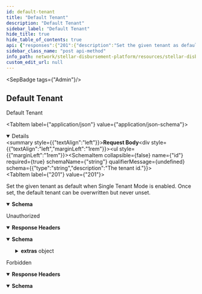```yaml
---
id: default-tenant
title: "Default Tenant"
description: "Default Tenant"
sidebar_label: "Default Tenant"
hide_title: true
hide_table_of_contents: true
api: {"responses":{"201":{"description":"Set the given tenant as default when Single Tenant Mode is enabled. Once set, the default tenant can be overwritten but never unset.","content":{"application/json":{"schema":{"type":"object","properties":{"id":{"type":"string","example":"1736bed3-7b92-4760-8ff2-51fb08ee079f"},"name":{"type":"string","example":"bluecorp","description":"The tenant name. It should match the pattern `^[a-z-]+$`."},"email_sender_type":{"type":"string","enum":["DRY_RUN","AWS_EMAIL"],"description":"The e-mail sender provider."},"sms_sender_type":{"type":"string","enum":["DRY_RUN","AWS_SMS","TWILIO_SMS"],"description":"The SMS sender provider."},"base_url":{"type":"string","example":"https://bluecorp-backend.sdp.org","description":"The SDP backend server's base URL."},"sdp_ui_base_url":{"type":"string","example":"https://bluecorp.sdp.org","description":"The SDP UI/dashboard Base URL."},"status":{"type":"string","enum":["TENANT_CREATED","TENANT_PROVISIONED","TENANT_ACTIVATED","TENANT_DEACTIVATED"]},"distribution_account":{"type":"string","example":"GCXAJ3XJ3VK3JFH3QMDFOSKM2NMMZBSO3VIT6EUPQWSDW2J74M23RRSL"},"is_default":{"type":"boolean","default":false,"description":"Boolean flag that shows whether the tenant is the default or not."},"created_at":{"type":"string","format":"date-time","example":"2024-03-27T17:21:51.000Z"},"updated_at":{"type":"string","format":"date-time","example":"2024-03-27T17:21:51.000Z"}},"required":["id","name","email_sender_type","sms_sender_type","status","created_at","updated_at"],"example":{"id":"840dca45-d1df-44cd-83c1-65c04235c25f","name":"redcorp","email_sender_type":"DRY_RUN","sms_sender_type":"DRY_RUN","base_url":"https://redcorp-backend.sdp.org","sdp_ui_base_url":"https://redcorp.sdp.org","status":"TENANT_PROVISIONED","distribution_account":"GCQVDMPOEN3HHJJ64V42KUTONOXN7C6V2PSVPALEVJ7PIYOB6M3DJV7N","is_default":true,"created_at":"2024-03-27T17:21:51.000Z","updated_at":"2024-03-27T17:21:51.000Z"}}}}},"401":{"description":"Unauthorized","headers":{},"content":{"application/json":{"schema":{"type":"object","properties":{"error":{"type":"string"},"extras":{"type":"object","properties":{"status":{"type":"number"},"message":{"type":"string"}}}},"example":{"error":"Not authorized","extras":{"status":401,"message":"Not authorized"}}},"examples":{"response":{"value":{"error":"Not authorized","extras":{"status":401,"message":"Not authorized"}}}}}}},"403":{"description":"Forbidden","headers":{},"content":{"application/json":{"schema":{"type":"object","properties":{"error":{"type":"string"}},"example":{"error":"Forbidden"}},"examples":{"response":{"value":{"error":"Forbidden"}}}}}}},"operationId":"Default Tenant","tags":["Admin"],"requestBody":{"content":{"application/json":{"schema":{"type":"object","properties":{"id":{"type":"string","description":"The tenant id."}},"example":{"id":"1736bed3-7b92-4760-8ff2-51fb08ee079f"},"required":["id"]}}}},"security":[{"BasicAuth":[]}],"description":"Default Tenant","method":"post","path":"/tenants/default-tenant","securitySchemes":{"BearerAuth":{"type":"apiKey","name":"Authorization","in":"header","description":"JWT used for authentication, signed with an ES256 private key."},"BasicAuth":{"type":"http","scheme":"basic","description":"Basic HTTP Authentication with a base64-encoded string of 'ADMIN_ACCOUNT:ADMIN_API_KEY'."}},"jsonRequestBodyExample":{"id":"1736bed3-7b92-4760-8ff2-51fb08ee079f"},"info":{"title":"Stellar Disbursement Platform API","version":"","description":"The Stellar Disbursement Platform (SDP) is a tool built for organizations to make bulk payments to a group of recipients over the Stellar network. You can read more about using the SDP [here](https://developers.stellar.org/docs/category/use-the-stellar-disbursement-platform)."},"postman":{"name":"Default Tenant","description":{"type":"text/plain"},"url":{"path":["tenants","default-tenant"],"host":["{{baseUrl}}"],"query":[],"variable":[]},"header":[{"key":"Content-Type","value":"application/json"},{"key":"Accept","value":"application/json"}],"method":"POST","body":{"mode":"raw","raw":"\"\"","options":{"raw":{"language":"json"}}},"auth":{"type":"basic","basic":[{"type":"any","value":"<Basic Auth Username>","key":"username"},{"type":"any","value":"<Basic Auth Password>","key":"password"}]}}}
sidebar_class_name: "post api-method"
info_path: network/stellar-disbursement-platform/resources/stellar-disbursement-platform-api
custom_edit_url: null
---
```



<SepBadge tags={"Admin"}/>


## Default Tenant



Default Tenant

<MimeTabs><TabItem label={"application/json"} value={"application/json-schema"}><details style={{}} data-collapsed={false} open={true}><summary style={{"textAlign":"left"}}><strong>Request Body</strong></summary><div style={{"textAlign":"left","marginLeft":"1rem"}}></div><ul style={{"marginLeft":"1rem"}}><SchemaItem collapsible={false} name={"id"} required={true} schemaName={"string"} qualifierMessage={undefined} schema={{"type":"string","description":"The tenant id."}}></SchemaItem></ul></details></TabItem></MimeTabs><div><ApiTabs><TabItem label={"201"} value={"201"}><div>

Set the given tenant as default when Single Tenant Mode is enabled. Once set, the default tenant can be overwritten but never unset.

</div><div><MimeTabs schemaType={"response"}><TabItem label={"application/json"} value={"application/json"}><SchemaTabs><TabItem label={"Schema"} value={"Schema"}><details style={{}} data-collapsed={false} open={true}><summary style={{"textAlign":"left"}}><strong>Schema</strong></summary><div style={{"textAlign":"left","marginLeft":"1rem"}}></div><ul style={{"marginLeft":"1rem"}}><SchemaItem collapsible={false} name={"id"} required={true} schemaName={"string"} qualifierMessage={undefined} schema={{"type":"string","example":"1736bed3-7b92-4760-8ff2-51fb08ee079f"}}></SchemaItem><SchemaItem collapsible={false} name={"name"} required={true} schemaName={"string"} qualifierMessage={undefined} schema={{"type":"string","example":"bluecorp","description":"The tenant name. It should match the pattern `^[a-z-]+$`."}}></SchemaItem><SchemaItem collapsible={false} name={"email_sender_type"} required={true} schemaName={"string"} qualifierMessage={"**Possible values:** [`DRY_RUN`, `AWS_EMAIL`]"} schema={{"type":"string","enum":["DRY_RUN","AWS_EMAIL"],"description":"The e-mail sender provider."}}></SchemaItem><SchemaItem collapsible={false} name={"sms_sender_type"} required={true} schemaName={"string"} qualifierMessage={"**Possible values:** [`DRY_RUN`, `AWS_SMS`, `TWILIO_SMS`]"} schema={{"type":"string","enum":["DRY_RUN","AWS_SMS","TWILIO_SMS"],"description":"The SMS sender provider."}}></SchemaItem><SchemaItem collapsible={false} name={"base_url"} required={false} schemaName={"string"} qualifierMessage={undefined} schema={{"type":"string","example":"https://bluecorp-backend.sdp.org","description":"The SDP backend server's base URL."}}></SchemaItem><SchemaItem collapsible={false} name={"sdp_ui_base_url"} required={false} schemaName={"string"} qualifierMessage={undefined} schema={{"type":"string","example":"https://bluecorp.sdp.org","description":"The SDP UI/dashboard Base URL."}}></SchemaItem><SchemaItem collapsible={false} name={"status"} required={true} schemaName={"string"} qualifierMessage={"**Possible values:** [`TENANT_CREATED`, `TENANT_PROVISIONED`, `TENANT_ACTIVATED`, `TENANT_DEACTIVATED`]"} schema={{"type":"string","enum":["TENANT_CREATED","TENANT_PROVISIONED","TENANT_ACTIVATED","TENANT_DEACTIVATED"]}}></SchemaItem><SchemaItem collapsible={false} name={"distribution_account"} required={false} schemaName={"string"} qualifierMessage={undefined} schema={{"type":"string","example":"GCXAJ3XJ3VK3JFH3QMDFOSKM2NMMZBSO3VIT6EUPQWSDW2J74M23RRSL"}}></SchemaItem><SchemaItem collapsible={false} name={"is_default"} required={false} schemaName={"boolean"} qualifierMessage={undefined} schema={{"type":"boolean","default":false,"description":"Boolean flag that shows whether the tenant is the default or not."}}></SchemaItem><SchemaItem collapsible={false} name={"created_at"} required={true} schemaName={"date-time"} qualifierMessage={undefined} schema={{"type":"string","format":"date-time","example":"2024-03-27T17:21:51.000Z"}}></SchemaItem><SchemaItem collapsible={false} name={"updated_at"} required={true} schemaName={"date-time"} qualifierMessage={undefined} schema={{"type":"string","format":"date-time","example":"2024-03-27T17:21:51.000Z"}}></SchemaItem></ul></details></TabItem><TabItem label={"Example (from schema)"} value={"Example (from schema)"}><ResponseSamples responseExample={"{\n  \"id\": \"840dca45-d1df-44cd-83c1-65c04235c25f\",\n  \"name\": \"redcorp\",\n  \"email_sender_type\": \"DRY_RUN\",\n  \"sms_sender_type\": \"DRY_RUN\",\n  \"base_url\": \"https://redcorp-backend.sdp.org\",\n  \"sdp_ui_base_url\": \"https://redcorp.sdp.org\",\n  \"status\": \"TENANT_PROVISIONED\",\n  \"distribution_account\": \"GCQVDMPOEN3HHJJ64V42KUTONOXN7C6V2PSVPALEVJ7PIYOB6M3DJV7N\",\n  \"is_default\": true,\n  \"created_at\": \"2024-03-27T17:21:51.000Z\",\n  \"updated_at\": \"2024-03-27T17:21:51.000Z\"\n}"} language={"json"}></ResponseSamples></TabItem></SchemaTabs></TabItem></MimeTabs></div></TabItem><TabItem label={"401"} value={"401"}><div>

Unauthorized

</div><details style={{"textAlign":"left","marginBottom":"1rem"}} data-collaposed={true} open={false}><summary style={{}}><strong>Response Headers</strong></summary><ul style={{"marginLeft":"1rem"}}></ul></details><div><MimeTabs schemaType={"response"}><TabItem label={"application/json"} value={"application/json"}><SchemaTabs><TabItem label={"Schema"} value={"Schema"}><details style={{}} data-collapsed={false} open={true}><summary style={{"textAlign":"left"}}><strong>Schema</strong></summary><div style={{"textAlign":"left","marginLeft":"1rem"}}></div><ul style={{"marginLeft":"1rem"}}><SchemaItem collapsible={false} name={"error"} required={false} schemaName={"string"} qualifierMessage={undefined} schema={{"type":"string"}}></SchemaItem><SchemaItem collapsible={true} className={"schemaItem"}><details style={{}}><summary style={{}}><strong>extras</strong><span style={{"opacity":"0.6"}}> object</span></summary><div style={{"marginLeft":"1rem"}}><SchemaItem collapsible={false} name={"status"} required={false} schemaName={"number"} qualifierMessage={undefined} schema={{"type":"number"}}></SchemaItem><SchemaItem collapsible={false} name={"message"} required={false} schemaName={"string"} qualifierMessage={undefined} schema={{"type":"string"}}></SchemaItem></div></details></SchemaItem></ul></details></TabItem><TabItem label={"Example (from schema)"} value={"Example (from schema)"}><ResponseSamples responseExample={"{\n  \"error\": \"Not authorized\",\n  \"extras\": {\n    \"status\": 401,\n    \"message\": \"Not authorized\"\n  }\n}"} language={"json"}></ResponseSamples></TabItem><TabItem label={"response"} value={"response"}><ResponseSamples responseExample={"{\n  \"error\": \"Not authorized\",\n  \"extras\": {\n    \"status\": 401,\n    \"message\": \"Not authorized\"\n  }\n}"} language={"json"}></ResponseSamples></TabItem></SchemaTabs></TabItem></MimeTabs></div></TabItem><TabItem label={"403"} value={"403"}><div>

Forbidden

</div><details style={{"textAlign":"left","marginBottom":"1rem"}} data-collaposed={true} open={false}><summary style={{}}><strong>Response Headers</strong></summary><ul style={{"marginLeft":"1rem"}}></ul></details><div><MimeTabs schemaType={"response"}><TabItem label={"application/json"} value={"application/json"}><SchemaTabs><TabItem label={"Schema"} value={"Schema"}><details style={{}} data-collapsed={false} open={true}><summary style={{"textAlign":"left"}}><strong>Schema</strong></summary><div style={{"textAlign":"left","marginLeft":"1rem"}}></div><ul style={{"marginLeft":"1rem"}}><SchemaItem collapsible={false} name={"error"} required={false} schemaName={"string"} qualifierMessage={undefined} schema={{"type":"string"}}></SchemaItem></ul></details></TabItem><TabItem label={"Example (from schema)"} value={"Example (from schema)"}><ResponseSamples responseExample={"{\n  \"error\": \"Forbidden\"\n}"} language={"json"}></ResponseSamples></TabItem><TabItem label={"response"} value={"response"}><ResponseSamples responseExample={"{\n  \"error\": \"Forbidden\"\n}"} language={"json"}></ResponseSamples></TabItem></SchemaTabs></TabItem></MimeTabs></div></TabItem></ApiTabs></div>
